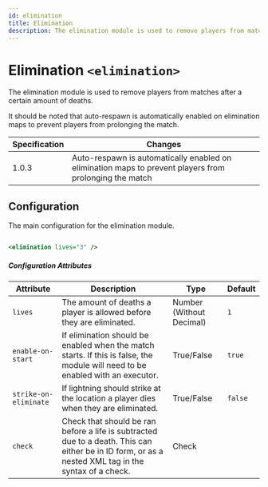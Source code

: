 ```yaml
---
id: elimination
title: Elimination
description: The elimination module is used to remove players from matches after a certain amount of deaths.
---
```



# Elimination `<elimination>`

The elimination module is used to remove players from matches after a certain amount of deaths.

It should be noted that auto-respawn is automatically enabled on elimination maps to prevent players from prolonging the match.

| Specification | Changes |
| --- | --- |
| 1.0.3 | Auto-respawn is automatically enabled on elimination maps to prevent players from prolonging the match |

## Configuration

The main configuration for the elimination module.

```xml

<elimination lives="3" />

```

##### Configuration Attributes

| Attribute | Description | Type | Default |
| --- | --- | --- | --- |
| `lives` | The amount of deaths a player is allowed before they are eliminated. | <span class="badge badge--primary">Number (Without Decimal)</span> | `1` |
| `enable-on-start` | If elimination should be enabled when the match starts. If this is false, the module will need to be enabled with an executor. | <span class="badge badge--primary">True/False</span> | `true` |
| `strike-on-eliminate` | If lightning should strike at the location a player dies when they are eliminated. | <span class="badge badge--primary">True/False</span> | `false` |
| `check` | Check that should be ran before a life is subtracted due to a death. This can either be in ID form, or as a nested XML tag in the syntax of a check. | <span class="badge badge--primary">Check</span> | |

